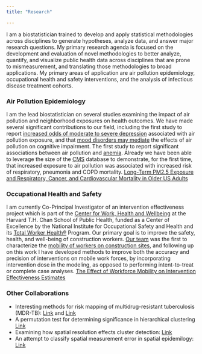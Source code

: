```yaml
---
title: "Research"

---
```

I am a biostatistician trained to develop and apply statistical methodologies across disciplines to generate hypotheses, analyze data, and answer major research questions. My primary research agenda is focused on the development and evaluation of novel methodologies to better analyze, quantify, and visualize public health data across disciplines that are prone to mismeasurement, and translating those methodologies to broad applications. My primary areas of application are air pollution epidemiology, occupational health and safety interventions, and the analysis of infectious disease treatment cohorts. 

### Air Pollution Epidemiology
I am the lead biostatistician on several studies examining the impact of air pollution and neighborhood exposures on health outcomes. We have made several significant contributions to our field, including the first study to report [increased odds of moderate to severe depression](https://www.ncbi.nlm.nih.gov/pmc/articles/PMC5332196/) associated with air pollution exposure, and that [mood disorders may mediate](http://www.sciencedirect.com/science/article/pii/S0160412016307589) the effects of air pollution on cognitive impairment. The first study to report significant associations between air pollution and [anemia](http://www.sciencedirect.com/science/article/pii/S0160412016303737). Already we have been able to leverage the size of the [CMS](https://www.cms.gov) database to demonstrate, for the first time, that increased exposure to air pollution was associated with increased risk of respiratory, pneumonia and COPD mortality. [Long-Term PM2.5 Exposure and Respiratory, Cancer, and Cardiovascular Mortality in Older US Adults](https://academic.oup.com/aje/article/186/8/961/3852285)

### Occupational Health and Safety 
I am currently Co-Principal Investigator of an intervention effectiveness project which is part of the [Center for Work, Health and Wellbeing](http://centerforworkhealth.sph.harvard.edu) at the Harvard T.H. Chan School of Public Health, funded as a Center of Excellence by the National Institute for Occupational Safety and Health and its [Total Worker Health®](https://www.cdc.gov/niosh/twh/) Program. Our primary goal is to improve the safety, health, and well-being of construction workers. 
[Our team](http://www.northeastern.edu/ergonomics/) was the first to characterize the [mobility of workers on construction sites](http://onlinelibrary.wiley.com/doi/10.1002/ajim.22461/abstract), and following up on this work I have developed methods to improve both the accuracy and precision of interventions on mobile work forces, by incorporating intervention dose in the modeling, as opposed to performing intent-to-treat or complete case analyses. [The Effect of Workforce Mobility on Intervention Effectiveness Estimates](https://academic.oup.com/annweh/advance-article/doi/10.1093/annweh/wxx112/4830164)

### Other Collaborations
* Interesting methods for risk mapping of multidrug-resistant tuberculosis (MDR-TB): [Link](https://www.ncbi.nlm.nih.gov/pubmed/22401962) and  [Link](https://academic.oup.com/jid/article/213/2/287/2459265/Identifying-Hotspots-of-Multidrug-Resistant)
* A permutation test for determining significance in hierarchical clustering [Link](http://www.sciencedirect.com/science/article/pii/S0167947309002217)
* Examining how spatial resolution effects cluster detection: [Link](https://ij-healthgeographics.biomedcentral.com/articles/10.1186/1476-072X-6-52)
* An attempt to classify spatial measurement error in spatial epidemilogy: [Link](https://ij-healthgeographics.biomedcentral.com/articles/10.1186/s12942-016-0049-5)